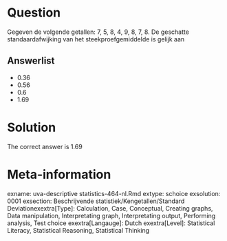 Question
========

Gegeven de volgende getallen: 7, 5, 8, 4, 9, 8, 7, 8. De geschatte standaardafwijking van het steekproefgemiddelde is gelijk aan 

Answerlist
----------
* 0.36
* 0.56
* 0.6
* 1.69

Solution
========

The correct answer is  1.69 

Meta-information
================
exname: uva-descriptive statistics-464-nl.Rmd 
extype: schoice 
exsolution: 0001 
exsection: Beschrijvende statistiek/Kengetallen/Standard Deviationexextra[Type]: Calculation, Case, Conceptual, Creating graphs, Data manipulation, Interpretating graph, Interpretating output, Performing analysis, Test choice 
exextra[Langauge]: Dutch 
exextra[Level]: Statistical Literacy, Statistical Reasoning, Statistical Thinking 
